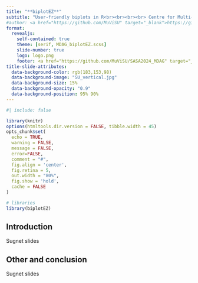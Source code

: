 ```yaml
---
title: "**biplotEZ**"
subtitle: "User-friendly biplots in R<br><br><br><br> Centre for Multi-Dimensional Data Visualisation (MuViSU) <br>muvisu@sun.ac.za<br><br><br><br>**StatCon2023**"
#author: <a href="https://github.com/MuViSU" target="_blank">https://github.com/MuViSU</a>
format: 
  revealjs:
    self-contained: true
    theme: [serif, MDAG_biplotEZ.scss]
    slide-number: true
    logo: logo.png
    footer: <a href="https://github.com/MuViSU/SASA2024_MDAG" target="_blank">https://github.com/MuViSU/SASA2024_MDAG</a>
title-slide-attributes: 
  data-background-color: rgb(183,153,98)
  data-background-image: "SU_vertical.jpg"
  data-background-size: 15%
  data-background-opacity: "0.9"
  data-background-position: 95% 90%
---
```


```r
#| include: false

library(knitr)
options(htmltools.dir.version = FALSE, tibble.width = 45)
opts_chunk$set(
  echo = TRUE, 
  warning = FALSE, 
  message = FALSE, 
  error=FALSE, 
  comment = "#",
  fig.align = 'center', 
  fig.retina = 5,
  out.width = "80%",
  fig.show = 'hold',
  cache = FALSE
)

# libraries
library(biplotEZ)

```

## Introduction

Sugnet slides

## Other and conclusion

Sugnet slides
